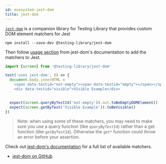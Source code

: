 ```yaml
---
id: ecosystem-jest-dom
title: jest-dom
---
```


[`jest-dom`][gh] is a companion library for Testing Library that provides custom
DOM element matchers for Jest

```
npm install --save-dev @testing-library/jest-dom
```

Then follow [usage section][gh-usage] from jest-dom's documentation to add the
matchers to Jest.

```jsx
import {screen} from '@testing-library/jest-dom'

test('uses jest-dom', () => {
  document.body.innerHTML = `
    <span data-testid="not-empty"><span data-testid="empty"></span></span>
    <div data-testid="visible">Visible Example</div>
  `

  expect(screen.queryByTestId('not-empty')).not.toBeEmptyDOMElement()
  expect(screen.getByText('Visible Example')).toBeVisible()
})
```

> Note: when using some of these matchers, you may need to make sure you use a
> query function (like `queryByTestId`) rather than a get function (like
> `getByTestId`). Otherwise the `get*` function could throw an error before your
> assertion.

Check out [jest-dom's documentation][gh] for a full list of available matchers.

- [jest-dom on GitHub][gh]

[gh]: https://github.com/testing-library/jest-dom
[gh-usage]: https://github.com/testing-library/jest-dom#usage
